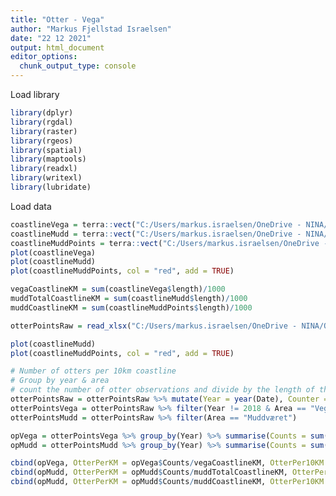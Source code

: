 ```yaml
---
title: "Otter - Vega"
author: "Markus Fjellstad Israelsen"
date: "22 12 2021"
output: html_document
editor_options: 
  chunk_output_type: console
---
```


Load library
```r

library(dplyr)
library(rgdal)
library(raster)
library(rgeos)
library(spatial)
library(maptools)
library(readxl)
library(writexl)
library(lubridate)

```

Load data
```r

coastlineVega = terra::vect("C:/Users/markus.israelsen/OneDrive - NINA/Oter/Vega/R-mappe - Kystkontur/Coastline/coastLineVegaLength.shp")
coastlineMudd = terra::vect("C:/Users/markus.israelsen/OneDrive - NINA/Oter/Vega/R-mappe - Kystkontur/Coastline/coastLineMuddværetLength.shp")
coastlineMuddPoints = terra::vect("C:/Users/markus.israelsen/OneDrive - NINA/Oter/Vega/R-mappe - Kystkontur/Coastline/coastLineMuddværetPointsLength.shp")
plot(coastlineVega)
plot(coastlineMudd)
plot(coastlineMuddPoints, col = "red", add = TRUE)

vegaCoastlineKM = sum(coastlineVega$length)/1000
muddTotalCoastlineKM = sum(coastlineMudd$length)/1000
muddCoastlineKM = sum(coastlineMuddPoints$length)/1000

otterPointsRaw = read_xlsx("C:/Users/markus.israelsen/OneDrive - NINA/Oter/Vega/RawOterVegaMuddUTM.xlsx")

plot(coastlineMudd)
plot(coastlineMuddPoints, col = "red", add = TRUE)

# Number of otters per 10km coastline
# Group by year & area
# count the number of otter observations and divide by the length of the coastline
otterPointsRaw = otterPointsRaw %>% mutate(Year = year(Date), Counter = 1)
otterPointsVega = otterPointsRaw %>% filter(Year != 2018 & Area == "Vega") # Filtered out the five points in 2018
otterPointsMudd = otterPointsRaw %>% filter(Area == "Muddværet") 

opVega = otterPointsVega %>% group_by(Year) %>% summarise(Counts = sum(Counter))
opMudd = otterPointsMudd %>% group_by(Year) %>% summarise(Counts = sum(Counter))

cbind(opVega, OtterPerKM = opVega$Counts/vegaCoastlineKM, OtterPer10KM = (opVega$Counts/vegaCoastlineKM)*10)
cbind(opMudd, OtterPerKM = opMudd$Counts/muddTotalCoastlineKM, OtterPer10KM = (opMudd$Counts/muddTotalCoastlineKM)*10)
cbind(opMudd, OtterPerKM = opMudd$Counts/muddCoastlineKM, OtterPer10KM = (opMudd$Counts/muddCoastlineKM)*10)



```

